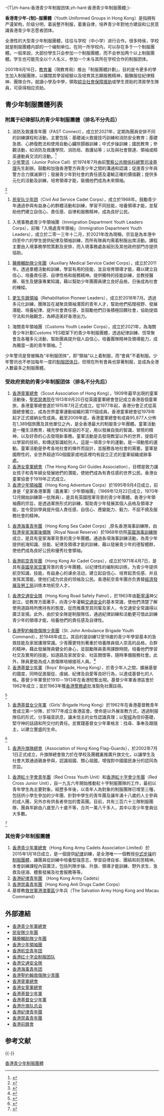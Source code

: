 -{T|zh-hans:香港青少年制服团体;zh-hant:香港青少年制服團體;}-

'''香港青少年-{制}-服團體'''（Youth Uniformed Groups in Hong Kong）是指拥有严谨架构，阶级分明，着装整齐制服，着重自律，培养青少年對地方建設和公民意識香港青少年志愿者团体。<!--是指具有嚴謹架構，階級分明，着装整齊制服，受英國影響，並进行[[军事化|军事化]]步操訓練，著重[[紀律|紀律]]與[[服從|服從]]的香港青少年志願者團體。[[英屬香港|香港受英國統治超過150年]]，[[英国文化|英国文化]]因此落地生根，制服團體便為其一。香港不少「制服團體」在建立初期，是直接附屬於英國的相關團體。[[香港主權移交|主權移交]]後，部分制服團體依然與英國總部的及相關的国际联合性组织保持著密切的联系。-->

全港性的大型青少年制服團體，往往与学校（中小学）进行合作。很多時侯，学校就是制服團體内部的一个编制单位。在同一所学校内，可以存在多于一个制服團體。一般來說，大部份學生只会参加一个制服團體，而不会参加两个以上制服團體。学生也可能完全以个人名义，参加一个未与其所在学校合作的制服团体。

2001年8月16日，[[教育局_(香港)|教育署]]（現教育局）推出「制服團體計劃」，目的是令更多的學生加入制服團隊，以擴闊其學習經驗以及培育其志願服務精神，鍛鍊服從紀律精神、團隊合作。就讀小學及中學，領取[[綜合社會保障援助|綜合社會保障援助]]或學生資助的清貧學生隊員，可获得相应资助。

==青少年制服團體列表==
===附属于纪律部队的青少年制服團體（排名不分先后）===
#消防及救護青年團（FAST Connect），成立於2021年，定期為團員安排不同的訓練課程和活動，主要包括：基礎滅火救援技巧訓練和消防安全教育；基礎急救、心肺復甦法和使用自動心臟除顫器訓練；中式步操訓練；國民教育；參觀活動，如消防及救護學院、消防局、救護站等；以及與社會賢達、領袖或精英運動員交流的活動。<ref>{{Cite web|url=https://www.hkfsd.gov.hk/chi/education/fast.html|title=香港消防處 - 消防及救護青年團 (FAST Connect)|date=2022-05-05}}</ref>
#[[少年警讯|少年警讯]]（Junior Police Call）於1974年7月由前[[警察公共關係科|警察公共關係科]][[總警司|總警司]][[凌基理|凌基理]]先生創辦。鼓勵和加強香港警方與青少年之間的溝通和認識；促進青少年與警方合力撲滅罪行；發展青少年對社會的責任感及灌輸正確的價值觀；提供多元化的活動及訓練，培育領導才能，裝備他們成為未來領袖。<ref>
{{cite web 
 | url=http://www.police.gov.hk/ppp_tc/16_jpc/mission.html
 | title=少年警讯 宗旨/抱負/目標}}
</ref><ref>
{{cite web 
 | url=http://www.police.gov.hk/ppp_tc/16_jpc/history.html
 | title=少年警訊 歷史}}
</ref>
#[[民安队少年团|民安队少年团]]（Civil Aid Service Cadet Corps），成立於1968年。鼓勵青少年通過參與有益身心的群體活動和訓練，學習不同技能，培養領導才能，並幫助他們建立自信心、責任感、自律和服務精神，成為良好公民。<ref>
{{cite web 
 | url=http://www.cas.gov.hk/chi/enrolment_cadet.html
 | title=民众安全服务队少年團}}
</ref>
#入境事務處青少年領袖團（Immigration Department Youth Leaders Corps），前稱「入境處青年領袖」（Immigration Department Youth Leaders），成立於二零一三年十二月，於2021年改為現稱，宗旨是為本港中四至中六的學生提供紀律及領袖訓練，而所有隊員均需着制服出席活動。課程主要由入境事務學院策劃及安排，而入境事務處各組別及其他政府部門亦提供協助。<ref>
{{cite web 
 | url=http://www.immd.gov.hk/publications/a_report_2014/tc/ch6.html
 | title=入境處青年領袖}}

</ref>
#[[醫療輔助隊少年團|醫療輔助隊少年團]]（Auxiliary Medical Service Cadet Corps），成立於2011年。透過羣體活動和訓練，學習有用的技能，並且培育領導才能，藉以建立自信心，培養責任感、自律性格和服務精神。提供獨特的技能訓練，並教授醫療、衞生及健康專業知識，藉以幫助少年團團員建立良好品格，日後成為社會的棟樑。<ref>
{{cite web 
 | url=http://www.ams.gov.hk/chi/cadet.htm
 | title=醫療輔助隊少年團}}

</ref>
#[[更生先鋒領袖|更生先鋒領袖]]（Rehabilitation Pioneer Leaders），成立於2018年7月。透過多元化訓練，團隊旨在凝聚具領袖潛質的青年人才，幫助他們拓闊視野、發展潛能、培養紀律、提升社會責任感，並鼓勵他們日後積極回饋社會，協助提倡守法和共融觀念，為締造美好香港出力。<ref>
{{cite web 
 | url=https://www.csd.gov.hk/tc_chi/reh/reh_community/reh_community_rpp/reh_over_peps.html
 | title=更生先鋒領袖}}


</ref>
#海關青年領袖團（Customs Youth Leader Corps），成立於2021年，為海關青少年計劃Customs YES框架下的青少年制服團體，透過紀律訓練、恆常聚會及各種多元活動，幫助團員提升個人自信心，培養團隊精神及領導能力，成為獨當一面的青年領袖。<ref>{{Cite web|url=https://www.youth.gov.hk/tc/career-and-study/stories/detail.htm?content-id=2415830&section=CSA|title=【全新成立】海關青年領袖團現正招募團員 - Youth.gov.hk|date=2021-11-09}}</ref>

少年警讯是曾被稱為“半制服团体”，即“領袖”以上着制服，而“會員”不着制服。少年警讯也不参加每年一度的[[制服团体日|制服团体日]]。但現在所有會員也穿著制服，並成為全港人數最多之制服團體。

===受政府资助的青少年制服团体（排名不分先后）===
#[[香港童軍總會|香港童軍總會]]（Scout Association of Hong Kong），1909年最早出現的童軍活動後，[[聖若瑟書院|聖若瑟書院]]在1913年9月20日從英國童軍總會登記成立香港首個童軍旅，香港童軍總會遂於1915年7月正式成立。從1977年起，香港分會正式從英國總會獨立，成為世界童軍運動組織的第111個成員。香港童軍總會從1978年起才正式接納女性成員。截至2009年底，香港童軍總會有成員95,877人分佈在1,389個旅團及其他單位之內，是全香港最大的制服青少年團體。童軍活動是一種生活教育，補充學校和家庭的不足，用以發展自我的智識，冒險的精神，以及好奇的心去發現新事務。童軍活動是去發現教室以外的世界，提倡可以學習的技術，和傳送智識給別人。這是一項青少年的運動，是一項動態的運動。童軍活動是參考各地社會的條件而設計，並服務各地社會的需要。童軍是國際性的，全世界超過150個國家或地區裡均有設立正式的童軍組織或辦事處。
#[[香港女童軍總會|香港女童軍總會]]（The Hong Kong Girl Guides Association），目標是致力讓女孩子和青年婦女發展她們的潛能，使她們成為有責任感的世界公民。香港女童軍協會于1919年正式成立。
#[[香港少年領袖團|香港少年領袖團]]（Hong Kong Adventure Corps）於1995年9月4日成立，前身是「皇家香港軍團（義勇軍）少年領袖團」（1969年12月22日成立，1970年12月開始訓練第一批隊員），是具有英國陸軍背景的青少年團體。香港少年領袖團的宗旨，是透過軍旅形式的訓練，幫助青少年發展其個人品格及領導才能，並令受訓學員提升個人責任感、自信心、應變能力、毅力、不屈不撓及服務社會的精神。<ref>
{{cite web
 |url         = http://www.hkac.org/0902_history.html
 |title       = 香港少年領袖團 关于我们
 |deadurl     = yes
 |archiveurl  = https://web.archive.org/web/20120106010951/http://www.hkac.org/0902_history.html
 |archivedate = 2012-01-06
}}
</ref>
#[[香港海事青年團|香港海事青年團]]（Hong Kong Sea Cadet Corps）,原名香港海事訓練隊，由[[駐港皇家海軍後備隊|駐港皇家海軍後備隊]]（Royal Naval Reserve）於1968年仿照[[英國海事訓練隊|英國海事訓練隊]]成立，是具有皇家海軍背景的青少年團體。通過各項海事訓練活動，為青少年提供航海知識、技能、紀律及領導才能的訓練，藉以發展青少年的德智體群，使他們成為良好公民和優秀社會領袖。<ref>
{{cite web 
 | url=http://www.seacadet.org.hk/info/info.php
 | title=香港海事青年團简介}}
</ref>
#[[香港航空青年團|香港航空青年團]]（Hong Kong Air Cadet Corps），成立於1971年4月7日，是具有[[英國皇家空軍|英國皇家空軍]]背景的青少年團體。以纪律性的编制和训练，为青少年提供航空知識，技能，有益身心的课余活动，建立起自信心、培育起责任感、并且发挥其潜能，使他们成为优良的领袖及公民。香港航空青年團亦负責替[[經濟發展及勞工局|經濟發展及勞工局]]训练本地航空人才。<ref>
{{cite web
 |url         = http://www.aircadets.org.hk/intro_c.html
 |title       = 香港航空青年團 简介
 |deadurl     = yes
 |archiveurl  = https://web.archive.org/web/20120101192129/http://www.aircadets.org.hk/intro_c.html
 |archivedate = 2012-01-01
}}
</ref>
#[[香港交通安全隊|香港交通安全隊]]（Hong Kong Road Safety Patrol），於1963年由[[靳寧漢|靳寧漢]]神父創立。從教育方面著手，向青少年灌輸[[交通安全|交通安全]]的基本常識，使他們清楚了解使用道路時所應持有的態度，從而推廣至其同輩及家人，令交通安全常識得以廣泛宣揚。此外，由於安全隊是制服隊伍，通過紀律訓練和活動更可借此訓練青少年的領導才能，培養他們的責任感及自律性。<ref>
{{cite web 
 | url=http://www.rsa.org.hk/teaminfo.php
 | title=香港交通安全隊简介}}
</ref>
#[[香港聖約翰救護機構|香港聖約翰救傷隊少青團]]（St. John Ambulance Brigade Youth Command），於1948年成立。其目的是訓練12至18歲的青少年學習基本的急救技能及家居護理常識。少青團更特別著重於培養隊員個人崇高的品格，合群的精神，藉此發展隊員健全的身心，並鼓勵隊員善用課餘時間，培養他們學習社交及實用的技能，如道路及家居安全、社區關懷等，隨時準備服務社會。此外，隊員更能為成人救傷隊培植接班人員。<ref>{{cite web
 | url=http://www.stjohn.org.hk/b5/ser_bri04.shtml
 | title=香港聖約翰救傷隊少青團
 | access-date=2011-12-28
 | archive-url=https://web.archive.org/web/20120105081051/http://www.stjohn.org.hk/b5/ser_bri04.shtml
 | archive-date=2012-01-05
 | dead-url=yes
 }}</ref>
#[[香港基督少年軍|香港基督少年軍]]（Boys' Brigade, Hong Kong），於青少年人之間，擴展基督的國度，同時促進服從、虔誠、紀律及自愛等良好行為，以達成基督化的人格。基督少年軍曾於1910－1913年在香港短暫出現。基督少年軍香港區會於1962年成立；並於1963年獲[[香港警務處|香港警務處]]批准豁免社團註冊。<ref>
{{cite web
 |url         = http://www.bbhk.org.hk/9/
 |title       = 香港基督少年軍 宗旨、格言
 |deadurl     = yes
 |archiveurl  = https://web.archive.org/web/20111219041927/http://www.bbhk.org.hk/9
 |archivedate = 2011-12-19
}}
</ref><ref>
{{cite web
 |url         = http://www.bbhk.org.hk/15/
 |title       = 香港基督少年軍起源与发展
 |deadurl     = yes
 |archiveurl  = https://web.archive.org/web/20080828181538/http://www.bbhk.org.hk/15/
 |archivedate = 2008-08-28
}}
</ref>
#[[香港基督女少年軍|香港基督女少年軍]]（Girls' Brigade Hong Kong）於1962年在香港基督教青年會成立第一分隊，於1977年成立香港區會。使命是以外展宣教方式，透過制服隊伍的形式，分享福音訊息，讓未信主的女性認識真理；以[[聖經|聖經]]為信仰基礎，堅守神的話語和所交付的責任。並實踐基督女少年軍格言：找尋、事奉及跟隨主，以建立豐盛的生命。<ref>
{{cite web
 |url         = http://www.gbhk.org.hk/chi/about.html
 |title       = 香港基督女少年軍 简介
 |deadurl     = yes
 |archiveurl  = https://web.archive.org/web/20100813112144/http://www.gbhk.org.hk/chi/about.html
 |archivedate = 2010-08-13
}}
</ref><ref>
{{cite web
 |url         = http://www.gbhk.org.hk/chi/mission.html
 |title       = 香港基督女少年軍 使命
 |deadurl     = yes
 |archiveurl  = https://web.archive.org/web/20100729130245/http://www.gbhk.org.hk/chi/mission.html
 |archivedate = 2010-07-29
}}
</ref>
#[[香港升旗隊總會|香港升旗隊總會]]（Association of Hong Kong Flag-Guards），於2002年7月1日正式成立，升旗隊總會致力於在學校及團體裏推廣升旗文化，以讓學生及社會大眾通過親身參與，認識祖國、關心祖國，增強對中國國民身分的認同為宗旨。<ref>
{{cite web 
 | url=http://www.ahkf.org.hk/about1.php
 | title=香港升旗隊總會 成立歷史}}
</ref>
#[[香港紅十字會青年團|香港紅十字會青年團]]（Red Cross Youth Unit）和[[香港紅十字會少年團|香港紅十字會少年團]]（Red Cross Junior Unit），自一九五六年開始推動紅十字制服團隊的工作，最初以青年學生為主要對象。經歷多年後，以青年人為對象的制服團隊已增至三種，包括供小學生參加的少年團、針對中學生的青年團及讓年滿十八歲的人士參與的成人團，另外亦有供長者參加的耆英團。目前，共有三百六十三隊制服團隊，團員年齡由八歲至八十歲不等，合共一萬八千多人，其中以青少年會員佔大多數。<ref>
{{cite web
 | url=http://www.redcross.org.hk/tc/about_hkrc/history.html
 |title=香港紅十字會 簡史}}
</ref><ref>{{cite web
 | url=http://www.redcross.org.hk/tc/about_hkrc/mission_core_values.html
 | title=香港紅十字會 使命及價值觀
 | access-date=2015-05-28
 | archive-url=https://web.archive.org/web/20111026071954/http://www.redcross.org.hk/tc/about_hkrc/mission_core_values.html
 | archive-date=2011-10-26
 | dead-url=yes
 }}</ref>

===其他青少年制服團體===
#[[香港青少年軍總會|香港青少年軍總會]]（Hong Kong Army Cadets Association Limited）於2015年1月18日成立，是一個提供[[紀律|紀律]]訓練，是全港唯一一個教授[[中式步操|中式步操]]的[[制服團體|制服團體]]，讓團員從訓練中培養堅強意志，學習自律自省、團結和刻苦精神。本會訓練課程內容廣泛，包括列隊步操、升旗、領導才能訓練、野外求生、急救及拯溺、體藝發展及社會服務等等。
#[[香港紀律青年團|香港紀律青年團]] （Hong Kong Army Cadets）
#[[香港禁毒青年團|香港禁毒青年團]]（Hong Kong Anti Drugs Cadet Corps）
#基督教[[救世軍港澳軍區|救世軍港澳軍區]]少年兵（The Salvation Army Hong Kong and Macau Command）

==外部連結==
* [http://www.hongkongarmycadets.org/tc/%E8%BB%8D%E9%9A%8E/ 香港青少年軍總會]
* [http://www.cas.gov.hk/chi/enrolment_cadet.html 民安隊少年團]
* [http://www.ams.gov.hk/chi/cadet.htm 醫療輔助隊少年團]
* [http://www.hkac.org/ 香港少年領袖團] {{Wayback|url=http://www.hkac.org/ |date=20080209215228 }}
* [http://www.aircadets.org.hk/ 香港航空青年团] {{Wayback|url=http://www.aircadets.org.hk/ |date=20070913065704 }}
* [http://www.redcross.org.hk/tc/youth_develop/redcross_youth.html 香港红十字会制服团队]
* [http://www.rsa.org.hk/ 香港交通安全隊] {{Wayback|url=http://www.rsa.org.hk/ |date=20200603030339 }}
* [http://www.seacadet.org.hk/ 香港海事青年团]
* [https://web.archive.org/web/20191021025113/http://youth.stjohn.org.hk/cadet/ 香港聖約翰救傷隊少青團]
* [http://www.scout.org.hk/ 香港童軍總會] {{Wayback|url=http://www.scout.org.hk/ |date=20061102155350 }}
* [http://www.hkgga.org.hk/ 香港女童軍總會] {{Wayback|url=http://www.hkgga.org.hk/ |date=20200605215227 }}
* [http://www.bbhk.org.hk/ 香港基督少年軍] {{Wayback|url=http://www.bbhk.org.hk/ |date=20070610000544 }}
* [http://www.gbhk.org.hk/ 香港基督女少年軍] {{Wayback|url=http://www.gbhk.org.hk/ |date=20200502023301 }}
* [http://www.ahkf.org.hk/ 香港升旗队总会]
* [https://web.archive.org/web/20170805142510/http://www.hkarmycadets.com/ 香港紀律青年團]
* [http://www.hkadcc.org/ 香港禁毒青年團]
* [https://hkmcadventist.org/hk/hkmc/show.php?lang=tc&id=89 香港前鋒會]

== 参考文献 ==
{{Reflist|2}}

{{-}}
{{香港青少年制服團體}}

[[Category:香港青少年制服團體|]]